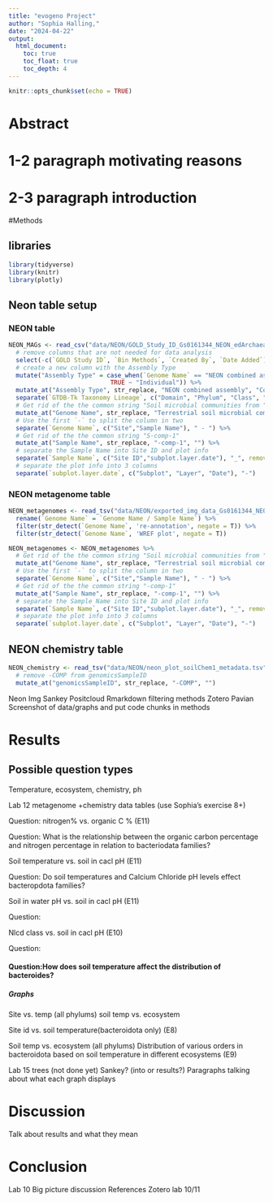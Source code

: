 ```yaml
---
title: "evogeno Project"
author: "Sophia Halling,"
date: "2024-04-22"
output: 
  html_document:
    toc: true
    toc_float: true
    toc_depth: 4
---
```


```r
knitr::opts_chunk$set(echo = TRUE)
```

# Abstract

# 1-2 paragraph motivating reasons

# 2-3 paragraph introduction

#Methods

## libraries

```r
library(tidyverse)
library(knitr)
library(plotly)
```

## Neon table setup

### NEON table
```r
NEON_MAGs <- read_csv("data/NEON/GOLD_Study_ID_Gs0161344_NEON_edArchaea.csv") %>% 
  # remove columns that are not needed for data analysis
  select(-c(`GOLD Study ID`, `Bin Methods`, `Created By`, `Date Added`)) %>% 
  # create a new column with the Assembly Type
  mutate("Assembly Type" = case_when(`Genome Name` == "NEON combined assembly" ~ `Genome Name`,
                            TRUE ~ "Individual")) %>% 
  mutate_at("Assembly Type", str_replace, "NEON combined assembly", "Combined") %>% 
  separate(`GTDB-Tk Taxonomy Lineage`, c("Domain", "Phylum", "Class", "Order", "Family", "Genus"), "; ", remove = FALSE) %>% 
  # Get rid of the the common string "Soil microbial communities from "
  mutate_at("Genome Name", str_replace, "Terrestrial soil microbial communities from ", "") %>% 
  # Use the first `-` to split the column in two
  separate(`Genome Name`, c("Site","Sample Name"), " - ") %>% 
  # Get rid of the the common string "S-comp-1"
  mutate_at("Sample Name", str_replace, "-comp-1", "") %>%
  # separate the Sample Name into Site ID and plot info
  separate(`Sample Name`, c("Site ID","subplot.layer.date"), "_", remove = FALSE,) %>% 
  # separate the plot info into 3 columns
  separate(`subplot.layer.date`, c("Subplot", "Layer", "Date"), "-") 
```

### NEON metagenome table

```r
NEON_metagenomes <- read_tsv("data/NEON/exported_img_data_Gs0161344_NEON.tsv") %>% 
  rename(`Genome Name` = `Genome Name / Sample Name`) %>% 
  filter(str_detect(`Genome Name`, 're-annotation', negate = T)) %>% 
  filter(str_detect(`Genome Name`, 'WREF plot', negate = T)) 
```

```r
NEON_metagenomes <- NEON_metagenomes %>% 
  # Get rid of the the common string "Soil microbial communities from "
  mutate_at("Genome Name", str_replace, "Terrestrial soil microbial communities from ", "") %>% 
  # Use the first `-` to split the column in two
  separate(`Genome Name`, c("Site","Sample Name"), " - ") %>% 
  # Get rid of the the common string "-comp-1"
  mutate_at("Sample Name", str_replace, "-comp-1", "") %>%
  # separate the Sample Name into Site ID and plot info
  separate(`Sample Name`, c("Site ID","subplot.layer.date"), "_", remove = FALSE,) %>% 
  # separate the plot info into 3 columns
  separate(`subplot.layer.date`, c("Subplot", "Layer", "Date"), "-") 
```

## NEON chemistry table

```r
NEON_chemistry <- read_tsv("data/NEON/neon_plot_soilChem1_metadata.tsv") %>% 
  # remove -COMP from genomicsSampleID
  mutate_at("genomicsSampleID", str_replace, "-COMP", "") 
```

Neon 
Img
Sankey
Positcloud
Rmarkdown
filtering methods
Zotero
Pavian
Screenshot of data/graphs and put code chunks in methods

# Results

## Possible question types

Temperature, ecosystem, chemistry, ph

Lab 12 metagenome +chemistry data tables (use Sophia’s exercise 8+)

Question: 
nitrogen% vs. organic C % (E11)

Question: What is the relationship between the organic carbon percentage and nitrogen percentage in relation to bacteriodata families?

Soil temperature vs. soil in cacl pH (E11)

Question: Do soil temperatures and Calcium Chloride pH levels effect bacteropdota families?

Soil in water pH vs. soil in cacl pH (E11)

Question: 

Nlcd class vs. soil in cacl pH (E10)

Question: 


#### Question:How does soil temperature affect the distribution of bacteroides?

##### Graphs
Site vs. temp (all phylums)
soil temp vs. ecosystem

Site id vs. soil temperature(bacteroidota only) (E8)

Soil temp vs. ecosystem (all phylums)
Distribution of various orders in bacteroidota based on soil temperature in different ecosystems (E9)

Lab 15 trees  (not done yet)
Sankey? (into or results?)
Paragraphs talking about what each graph displays

# Discussion
Talk about results and what they mean

# Conclusion
Lab 10
Big picture discussion
References
Zotero 
lab 10/11